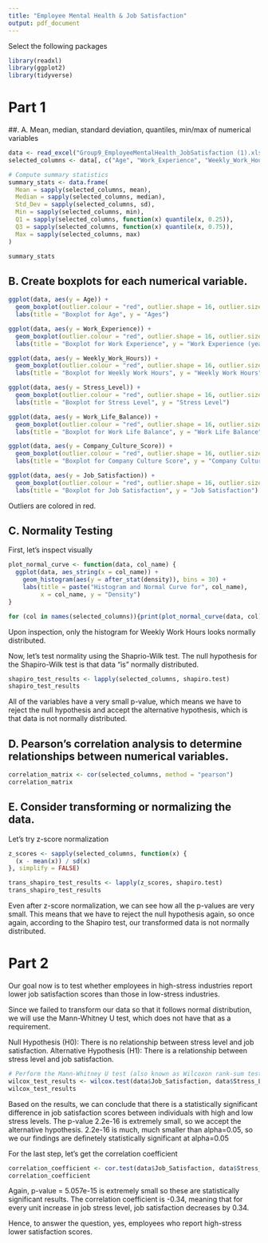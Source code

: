 ```yaml
---
title: "Employee Mental Health & Job Satisfaction"
output: pdf_document
---
```


Select the following packages 
```r
library(readxl)
library(ggplot2)
library(tidyverse)
```

# Part 1 
##. A. Mean, median, standard deviation, quantiles, min/max of numerical variables
```r
data <- read_excel("Group9_EmployeeMentalHealth_JobSatisfaction (1).xlsx")
selected_columns <- data[, c("Age", "Work_Experience", "Weekly_Work_Hours", "Stress_Level", "Work_Life_Balance", "Company_Culture_Score", "Job_Satisfaction" )]

# Compute summary statistics
summary_stats <- data.frame(
  Mean = sapply(selected_columns, mean),
  Median = sapply(selected_columns, median),
  Std_Dev = sapply(selected_columns, sd),
  Min = sapply(selected_columns, min),
  Q1 = sapply(selected_columns, function(x) quantile(x, 0.25)),
  Q3 = sapply(selected_columns, function(x) quantile(x, 0.75)),
  Max = sapply(selected_columns, max)
)

summary_stats
```

## B. Create boxplots for each numerical variable. 
```r
ggplot(data, aes(y = Age)) +
  geom_boxplot(outlier.colour = "red", outlier.shape = 16, outlier.size = 2) +
  labs(title = "Boxplot for Age", y = "Ages") 

ggplot(data, aes(y = Work_Experience)) +
  geom_boxplot(outlier.colour = "red", outlier.shape = 16, outlier.size = 2) +
  labs(title = "Boxplot for Work Experience", y = "Work Experience (years)") 

ggplot(data, aes(y = Weekly_Work_Hours)) +
  geom_boxplot(outlier.colour = "red", outlier.shape = 16, outlier.size = 2) +
  labs(title = "Boxplot for Weekly Work Hours", y = "Weekly Work Hours") 

ggplot(data, aes(y = Stress_Level)) +
  geom_boxplot(outlier.colour = "red", outlier.shape = 16, outlier.size = 2) +
  labs(title = "Boxplot for Stress Level", y = "Stress Level") 

ggplot(data, aes(y = Work_Life_Balance)) +
  geom_boxplot(outlier.colour = "red", outlier.shape = 16, outlier.size = 2) +
  labs(title = "Boxplot for Work Life Balance", y = "Work Life Balance") 

ggplot(data, aes(y = Company_Culture_Score)) +
  geom_boxplot(outlier.colour = "red", outlier.shape = 16, outlier.size = 2) +
  labs(title = "Boxplot for Company Culture Score", y = "Company Culture Score") 

ggplot(data, aes(y = Job_Satisfaction)) +
  geom_boxplot(outlier.colour = "red", outlier.shape = 16, outlier.size = 2) +
  labs(title = "Boxplot for Job Satisfaction", y = "Job Satisfaction") 
```
Outliers are colored in red.

## C. Normality Testing

First, let's inspect visually
```r
plot_normal_curve <- function(data, col_name) {
  ggplot(data, aes_string(x = col_name)) +
    geom_histogram(aes(y = after_stat(density)), bins = 30) +
    labs(title = paste("Histogram and Normal Curve for", col_name), 
         x = col_name, y = "Density") 
}

for (col in names(selected_columns)){print(plot_normal_curve(data, col))}
```
Upon inspection, only the histogram for Weekly Work Hours looks normally distributed.

Now, let's test normality using the Shaprio-Wilk test.
The null hypothesis for the Shapiro-Wilk test is that data "is" normally distributed.
```r
shapiro_test_results <- lapply(selected_columns, shapiro.test)
shapiro_test_results
```
All of the variables have a very small p-value, which means we have to reject
the null hypothesis and accept the alternative hypothesis, which is that 
data is not normally distributed. 

## D. Pearson’s correlation analysis to determine relationships between numerical variables.

```r
correlation_matrix <- cor(selected_columns, method = "pearson")
correlation_matrix
```

## E. Consider transforming or normalizing the data. 

Let's try z-score normalization
```r
z_scores <- sapply(selected_columns, function(x) {
  (x - mean(x)) / sd(x)
}, simplify = FALSE)

trans_shapiro_test_results <- lapply(z_scores, shapiro.test)
trans_shapiro_test_results
```
Even after z-score normalization, we can see how all the p-values are very small.
This means that we have to reject the null hypothesis again, so once again,
according to the Shapiro test, our transformed data is not normally distributed. 

# Part 2
Our goal now is to test whether employees in high-stress industries report lower 
job satisfaction scores than those in low-stress industries.

Since we failed to transform our data so that it follows normal distribution,
we will use the Mann-Whitney U test, which does not have that as a requirement.

Null Hypothesis (H0): There is no relationship between stress level and job satisfaction.
Alternative Hypothesis (H1): There is a relationship between stress level and job satisfaction.

```r
# Perform the Mann-Whitney U test (also known as Wilcoxon rank-sum test)
wilcox_test_results <- wilcox.test(data$Job_Satisfaction, data$Stress_Level)
wilcox_test_results
```
Based on the results, we can conclude that there is a statistically significant difference 
in job satisfaction scores between individuals with high and low stress levels. 
The p-value 2.2e-16 is extremely small, so we accept the alternative hypothesis.
2.2e-16 is much, much smaller than alpha=0.05, so we our findings are definetely
statistically significant at alpha=0.05

For the last step, let's get the correlation coefficient
```r
correlation_coefficient <- cor.test(data$Job_Satisfaction, data$Stress_Level, method = "pearson")
correlation_coefficient
```
Again, p-value = 5.057e-15 is extremely small so these are statistically significant
results. The correlation coefficient is -0.34, meaning that for every unit increase
in job stress level, job satisfaction decreases by 0.34. 

Hence, to answer the question, yes, employees who report high-stress lower satisfaction
scores. 



